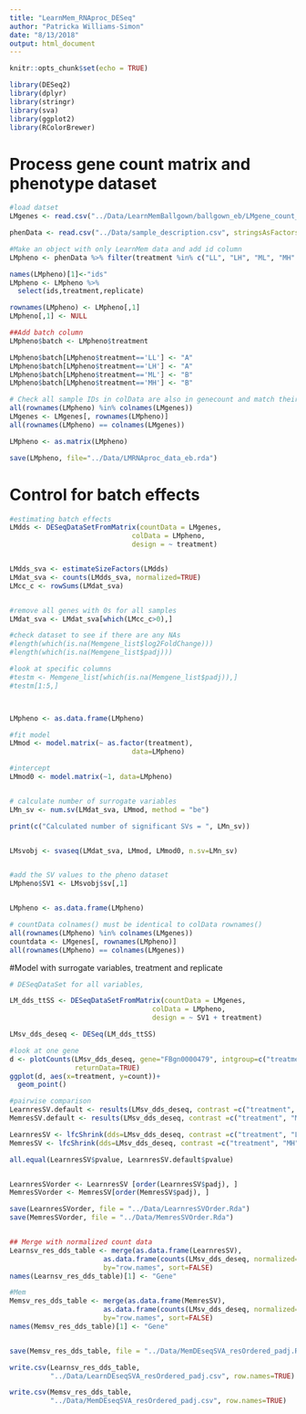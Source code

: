 ```yaml
---
title: "LearnMem_RNAproc_DESeq"
author: "Patricka Williams-Simon"
date: "8/13/2018"
output: html_document
---
```


```r
knitr::opts_chunk$set(echo = TRUE)

library(DESeq2)
library(dplyr)
library(stringr)
library(sva)
library(ggplot2)
library(RColorBrewer)

```


# Process gene count matrix and phenotype dataset

```r

#load datset
LMgenes <- read.csv("../Data/LearnMemBallgown/ballgown_eb/LMgene_count_matrix_eb.csv", row.names="gene_id")

phenData <- read.csv("../Data/sample_description.csv", stringsAsFactors = FALSE)

#Make an object with only LearnMem data and add id column 
LMpheno <- phenData %>% filter(treatment %in% c("LL", "LH", "ML", "MH" ))

names(LMpheno)[1]<-"ids"
LMpheno <- LMpheno %>%
  select(ids,treatment,replicate)

rownames(LMpheno) <- LMpheno[,1]
LMpheno[,1] <- NULL

##Add batch column
LMpheno$batch <- LMpheno$treatment

LMpheno$batch[LMpheno$treatment=='LL'] <- "A"
LMpheno$batch[LMpheno$treatment=='LH'] <- "A"
LMpheno$batch[LMpheno$treatment=='ML'] <- "B"
LMpheno$batch[LMpheno$treatment=='MH'] <- "B"

# Check all sample IDs in colData are also in genecount and match their orders
all(rownames(LMpheno) %in% colnames(LMgenes))
LMgenes <- LMgenes[, rownames(LMpheno)]
all(rownames(LMpheno) == colnames(LMgenes))

LMpheno <- as.matrix(LMpheno)

save(LMpheno, file="../Data/LMRNAproc_data_eb.rda")

```


# Control for batch effects

```r
#estimating batch effects
LMdds <- DESeqDataSetFromMatrix(countData = LMgenes,
                              colData = LMpheno, 
                              design = ~ treatment)


LMdds_sva <- estimateSizeFactors(LMdds)
LMdat_sva <- counts(LMdds_sva, normalized=TRUE)
LMcc_c <- rowSums(LMdat_sva)


#remove all genes with 0s for all samples
LMdat_sva <- LMdat_sva[which(LMcc_c>0),]

#check dataset to see if there are any NAs
#length(which(is.na(Memgene_list$log2FoldChange)))
#length(which(is.na(Memgene_list$padj)))

#look at specific columns
#testm <- Memgene_list[which(is.na(Memgene_list$padj)),]
#testm[1:5,]



LMpheno <- as.data.frame(LMpheno)

#fit model
LMmod <- model.matrix(~ as.factor(treatment),
                              data=LMpheno)

#intercept
LMmod0 <- model.matrix(~1, data=LMpheno) 


# calculate number of surrogate variables
LMn_sv <- num.sv(LMdat_sva, LMmod, method = "be")

print(c("Calculated number of significant SVs = ", LMn_sv))


LMsvobj <- svaseq(LMdat_sva, LMmod, LMmod0, n.sv=LMn_sv)


#add the SV values to the pheno dataset
LMpheno$SV1 <- LMsvobj$sv[,1]


LMpheno <- as.data.frame(LMpheno)

# countData colnames() must be identical to colData rownames()
all(rownames(LMpheno) %in% colnames(LMgenes))
countdata <- LMgenes[, rownames(LMpheno)]
all(rownames(LMpheno) == colnames(LMgenes))

```


#Model with surrogate variables, treatment and replicate


```r

# DESeqDataSet for all variables,

LM_dds_ttSS <- DESeqDataSetFromMatrix(countData = LMgenes, 
                                   colData = LMpheno, 
                                   design = ~ SV1 + treatment)

LMsv_dds_deseq <- DESeq(LM_dds_ttSS) 

#look at one gene
d <- plotCounts(LMsv_dds_deseq, gene="FBgn0000479", intgroup=c("treatment"), 
                returnData=TRUE)
ggplot(d, aes(x=treatment, y=count))+
  geom_point()

#pairwise comparison
LearnresSV.default <- results(LMsv_dds_deseq, contrast =c("treatment", "LH", "LL"))
MemresSV.default <- results(LMsv_dds_deseq, contrast =c("treatment", "MH", "ML"))

LearnresSV <- lfcShrink(dds=LMsv_dds_deseq, contrast =c("treatment", "LH", "LL"))
MemresSV <- lfcShrink(dds=LMsv_dds_deseq, contrast =c("treatment", "MH", "ML"))

all.equal(LearnresSV$pvalue, LearnresSV.default$pvalue)


LearnresSVorder <- LearnresSV [order(LearnresSV$padj), ]
MemresSVorder <- MemresSV[order(MemresSV$padj), ]

save(LearnresSVorder, file = "../Data/LearnresSVOrder.Rda")
save(MemresSVorder, file = "../Data/MemresSVOrder.Rda")


## Merge with normalized count data
Learnsv_res_dds_table <- merge(as.data.frame(LearnresSV), 
                       as.data.frame(counts(LMsv_dds_deseq, normalized=TRUE)), 
                       by="row.names", sort=FALSE)
names(Learnsv_res_dds_table)[1] <- "Gene"

#Mem
Memsv_res_dds_table <- merge(as.data.frame(MemresSV), 
                       as.data.frame(counts(LMsv_dds_deseq, normalized=TRUE)), 
                       by="row.names", sort=FALSE)
names(Memsv_res_dds_table)[1] <- "Gene"


save(Memsv_res_dds_table, file = "../Data/MemDEseqSVA_resOrdered_padj.Rda")

write.csv(Learnsv_res_dds_table, 
          "../Data/LearnDEseqSVA_resOrdered_padj.csv", row.names=TRUE)

write.csv(Memsv_res_dds_table, 
          "../Data/MemDEseqSVA_resOrdered_padj.csv", row.names=TRUE)



```
